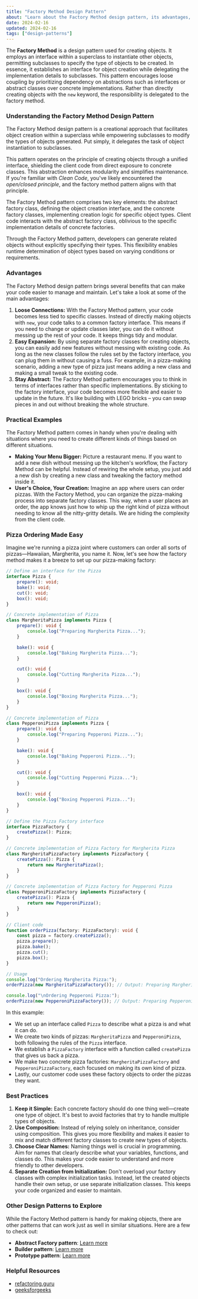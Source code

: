 ```yaml
---
title: "Factory Method Design Pattern"
about: "Learn about the Factory Method design pattern, its advantages, and practical examples."
date: 2024-02-16
updated: 2024-02-16
tags: ["design-patterns"]
---
```


The **Factory Method** is a design pattern used for creating objects. It employs an interface within a superclass to instantiate other objects, permitting subclasses to specify the type of objects to be created. In essence, it establishes an interface for object creation while delegating the implementation details to subclasses. This pattern encourages loose coupling by prioritizing dependency on abstractions such as interfaces or abstract classes over concrete implementations. Rather than directly creating objects with the `new` keyword, the responsibility is delegated to the factory method.

### Understanding the Factory Method Design Pattern

The Factory Method design pattern is a creational approach that facilitates object creation within a superclass while empowering subclasses to modify the types of objects generated. Put simply, it delegates the task of object instantiation to subclasses.

This pattern operates on the principle of creating objects through a unified interface, shielding the client code from direct exposure to concrete classes. This abstraction enhances modularity and simplifies maintenance. If you're familiar with _Clean Code_, you've likely encountered the _open/closed principle_, and the factory method pattern aligns with that principle.

The Factory Method pattern comprises two key elements: the abstract factory class, defining the object creation interface, and the concrete factory classes, implementing creation logic for specific object types. Client code interacts with the abstract factory class, oblivious to the specific implementation details of concrete factories.

Through the Factory Method pattern, developers can generate related objects without explicitly specifying their types. This flexibility enables runtime determination of object types based on varying conditions or requirements.

### Advantages

The Factory Method design pattern brings several benefits that can make your code easier to manage and maintain. Let's take a look at some of the main advantages:

1. **Loose Connections:** With the Factory Method pattern, your code becomes less tied to specific classes. Instead of directly making objects with `new`, your code talks to a common factory interface. This means if you need to change or update classes later, you can do it without messing up the rest of your code. It keeps things tidy and modular.
2. **Easy Expansion:** By using separate factory classes for creating objects, you can easily add new features without messing with existing code. As long as the new classes follow the rules set by the factory interface, you can plug them in without causing a fuss. For example, in a pizza-making scenario, adding a new type of pizza just means adding a new class and making a small tweak to the existing code.
3. **Stay Abstract:** The Factory Method pattern encourages you to think in terms of interfaces rather than specific implementations. By sticking to the factory interface, your code becomes more flexible and easier to update in the future. It's like building with LEGO bricks – you can swap pieces in and out without breaking the whole structure.

### Practical Examples

The Factory Method pattern comes in handy when you're dealing with situations where you need to create different kinds of things based on different situations.

- **Making Your Menu Bigger:** Picture a restaurant menu. If you want to add a new dish without messing up the kitchen's workflow, the Factory Method can be helpful.
  Instead of rewiring the whole setup, you just add a new dish by creating a new class and tweaking the factory method inside it.
- **User's Choice, Your Creation:** Imagine an app where users can order pizzas. With the Factory Method, you can organize the pizza-making process into separate factory classes.
  This way, when a user places an order, the app knows just how to whip up the right kind of pizza without needing to know all the nitty-gritty details.
  We are hiding the complexity from the client code.

### Pizza Ordering Made Easy

Imagine we're running a pizza joint where customers can order all sorts of pizzas—Hawaiian, Margherita, you name it. Now, let's see how the factory method makes it a breeze to set up our pizza-making factory:

```typescript
// Define an interface for the Pizza
interface Pizza {
	prepare(): void;
	bake(): void;
	cut(): void;
	box(): void;
}

// Concrete implementation of Pizza
class MargheritaPizza implements Pizza {
	prepare(): void {
		console.log("Preparing Margherita Pizza...");
	}

	bake(): void {
		console.log("Baking Margherita Pizza...");
	}

	cut(): void {
		console.log("Cutting Margherita Pizza...");
	}

	box(): void {
		console.log("Boxing Margherita Pizza...");
	}
}

// Concrete implementation of Pizza
class PepperoniPizza implements Pizza {
	prepare(): void {
		console.log("Preparing Pepperoni Pizza...");
	}

	bake(): void {
		console.log("Baking Pepperoni Pizza...");
	}

	cut(): void {
		console.log("Cutting Pepperoni Pizza...");
	}

	box(): void {
		console.log("Boxing Pepperoni Pizza...");
	}
}

// Define the Pizza Factory interface
interface PizzaFactory {
	createPizza(): Pizza;
}

// Concrete implementation of Pizza Factory for Margherita Pizza
class MargheritaPizzaFactory implements PizzaFactory {
	createPizza(): Pizza {
		return new MargheritaPizza();
	}
}

// Concrete implementation of Pizza Factory for Pepperoni Pizza
class PepperoniPizzaFactory implements PizzaFactory {
	createPizza(): Pizza {
		return new PepperoniPizza();
	}
}

// Client code
function orderPizza(factory: PizzaFactory): void {
	const pizza = factory.createPizza();
	pizza.prepare();
	pizza.bake();
	pizza.cut();
	pizza.box();
}

// Usage
console.log("Ordering Margherita Pizza:");
orderPizza(new MargheritaPizzaFactory()); // Output: Preparing Margherita Pizza... Baking Margherita Pizza... Cutting Margherita Pizza... Boxing Margherita Pizza...

console.log("\nOrdering Pepperoni Pizza:");
orderPizza(new PepperoniPizzaFactory()); // Output: Preparing Pepperoni Pizza... Baking Pepperoni Pizza... Cutting Pepperoni Pizza... Boxing Pepperoni Pizza...
```

In this example:

- We set up an interface called `Pizza` to describe what a pizza is and what it can do.
- We create two kinds of pizzas: `MargheritaPizza` and `PepperoniPizza`, both following the rules of the `Pizza` interface.
- We establish a `PizzaFactory` interface with a function called `createPizza` that gives us back a pizza.
- We make two concrete pizza factories: `MargheritaPizzaFactory` and `PepperoniPizzaFactory`, each focused on making its own kind of pizza.
- Lastly, our customer code uses these factory objects to order the pizzas they want.

### Best Practices

1. **Keep it Simple:** Each concrete factory should do one thing well—create one type of object. It's best to avoid factories that try to handle multiple types of objects.
2. **Use Composition:** Instead of relying solely on inheritance, consider using composition. This gives you more flexibility and makes it easier to mix and match different factory classes to create new types of objects.
3. **Choose Clear Names:** Naming things well is crucial in programming. Aim for names that clearly describe what your variables, functions, and classes do. This makes your code easier to understand and more friendly to other developers.
4. **Separate Creation from Initialization:** Don't overload your factory classes with complex initialization tasks. Instead, let the created objects handle their own setup, or use separate initialization classes. This keeps your code organized and easier to maintain.

### Other Design Patterns to Explore

While the Factory Method pattern is handy for making objects, there are other patterns that can work just as well in similar situations. Here are a few to check out:

- **Abstract Factory pattern**: [Learn more](https://refactoring.guru/design-patterns/abstract-factory)
- **Builder pattern**: [Learn more](https://refactoring.guru/design-patterns/builder)
- **Prototype pattern**: [Learn more](https://refactoring.guru/design-patterns/prototype)

### Helpful Resources

- [refactoring.guru](https://refactoring.guru/)
- [geeksforgeeks](https://www.geeksforgeeks.org/software-design-patterns/)
